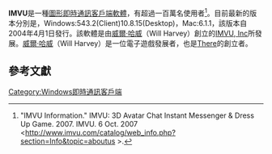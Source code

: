 {{Infobox Software
| name = IMVU
| logo = <!-- 檔案不存在 [[File:IMVU.png|IMVU icon]] --><!-- 檔案不存在 [[File:IMVU_logo.gif|IMVU logo]] -->
| screenshot =<!-- 檔案不存在 [[File:IMVU_example.jpeg|IMVU Example]] -->
| caption = Example of IMVU chat
| developer = [http://www.imvu.com/ IMVU]
| latest release version = 
| latest release date = 
| latest preview version = [[beta版|Βeta]]
| latest preview date = 持續更新
| operating system = [[Microsoft_Windows|Microsoft Windows]]
| platform = 
| genre = [[即時通訊|即時通訊]][[客戶端|客戶端]]
| license = [[免費軟體|免費軟體]]
| website = http://www.imvu.com/
}}
'''IMVU'''是一種[[圖形用戶界面|圖形]][[即時通訊|即時通訊]][[客戶端|客戶端]][[軟體|軟體]]，有超過一百萬名使用者<ref>"IMVU Information." IMVU: 3D Avatar Chat Instant Messenger & Dress Up Game. 2007. IMVU. 6 Oct. 2007 <http://www.imvu.com/catalog/web_info.php?section=Info&topic=aboutus {{Wayback|url=http://www.imvu.com/catalog/web_info.php?section=Info&topic=aboutus |date=20190928095125 }}>.</ref>。目前最新的版本分別是，Windows:543.2(Client)10.8.15(Desktop)，Mac:6.1.1，該版本自2004年4月1日發行。該軟體是由[[威爾·哈威|威爾·哈威]]（Will Harvey）創立的[[IMVU,_Inc|IMVU, Inc]]所發展。[[威爾·哈威|威爾·哈威]]（Will Harvey）是一位電子遊戲發展者，也是[[There|There]]的創立者。

== 參考文獻 ==
<div class="references-small">
<references />
</div>

{{即時通訊客戶端}}

[[Category:Windows即時通訊客戶端|Category:Windows即時通訊客戶端]]